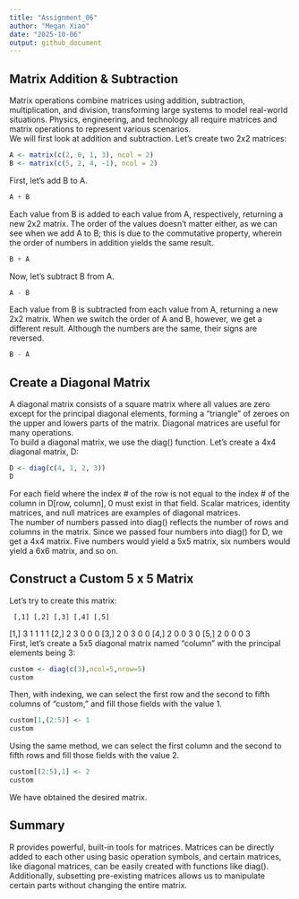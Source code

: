```yaml
---
title: "Assignment_06"
author: "Megan Xiao"
date: "2025-10-06"
output: github_document
---
```


## Matrix Addition & Subtraction
Matrix operations combine matrices using addition, subtraction, multiplication, and division, transforming large systems to model real-world situations. Physics, engineering, and technology all require matrices and matrix operations to represent various scenarios.<br>
We will first look at addition and subtraction. Let's create two 2x2 matrices:<br>
```r
A <- matrix(c(2, 0, 1, 3), ncol = 2)
B <- matrix(c(5, 2, 4, -1), ncol = 2)
```
First, let's add B to A.<br>
```r
A + B
```
Each value from B is added to each value from A, respectively, returning a new 2x2 matrix. The order of the values doesn't matter either, as we can see when we add A to B; this is due to the commutative property, wherein the order of numbers in addition yields the same result.<br>
```r
B + A
```
Now, let's subtract B from A.<br>
```r
A - B
```
Each value from B is subtracted from each value from A, returning a new 2x2 matrix. When we switch the order of A and B, however, we get a different result. Although the numbers are the same, their signs are reversed.<br>
```r
B - A
```

## Create a Diagonal Matrix
A diagonal matrix consists of a square matrix where all values are zero except for the principal diagonal elements, forming a "triangle" of zeroes on the upper and lowers parts of the matrix. Diagonal matrices are useful for many operations.<br>
To build a diagonal matrix, we use the diag() function. Let's create a 4x4 diagonal matrix, D:<br>
```r
D <- diag(c(4, 1, 2, 3))
D
```
For each field where the index # of the row is not equal to the index # of the column in D[row, column], 0 must exist in that field. Scalar matrices, identity matrices, and null matrices are examples of diagonal matrices. <br>
The number of numbers passed into diag() reflects the number of rows and columns in the matrix. Since we passed four numbers into diag() for D, we get a 4x4 matrix. Five numbers would yield a 5x5 matrix, six numbers would yield a 6x6 matrix, and so on.<br>

## Construct a Custom 5 x 5 Matrix
Let's try to create this matrix:<br>

     [,1] [,2] [,3] [,4] [,5]
[1,]    3    1    1    1    1
[2,]    2    3    0    0    0
[3,]    2    0    3    0    0
[4,]    2    0    0    3    0
[5,]    2    0    0    0    3
<br>
First, let's create a 5x5 diagonal matrix named "column" with the principal elements being 3:<br>
```r
custom <- diag(c(3),ncol=5,nrow=5)
custom
```
Then, with indexing, we can select the first row and the second to fifth columns of "custom," and fill those fields with the value 1. <br>
```r
custom[1,(2:5)] <- 1
custom
```
Using the same method, we can select the first column and the second to fifth rows and fill those fields with the value 2.<br>
```r
custom[(2:5),1] <- 2
custom
```
We have obtained the desired matrix.<br>

## Summary
R provides powerful, built-in tools for matrices. Matrices can be directly added to each other using basic operation symbols, and certain matrices, like diagonal matrices, can be easily created with functions like diag(). Additionally, subsetting pre-existing matrices allows us to manipulate certain parts without changing the entire matrix.<br>